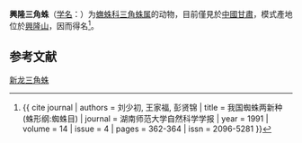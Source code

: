{{noteTA|G1=LS}}
{{Speciesbox
| name = 新龙三角蛛
| status = 
| status_system = 
| image = 
| genus = Hyptiotes
| species = xinlongensis
| authority = [[刘少初|Liu]] ''et al.'', 1991
}}

'''興隆三角蛛'''（[[学名|学名]]：{{lang|la|''Hyptiotes xinlongensis''}}）为[[蟱蛛科|蟱蛛科]][[三角蛛属|三角蛛属]]的动物，目前僅見於[[中國|中國]][[甘肅|甘肅]]，模式產地位於[[興隆山|興隆山]]，因而得名<ref>{{ cite journal | authors = 刘少初, 王家福, 彭贤锦 | title = 我国蜘蛛两新种(蛛形纲:蜘蛛目) | journal = 湖南师范大学自然科学学报 | year = 1991 | volume = 14 | issue = 4 | pages = 362-364 | issn = 2096-5281 }}</ref>。

== 参考文献 ==
{{reflist}}

{{Wikispecies|Hyptiotes xinlongensis}}
{{Taxonbar|from=Q2414587}}

[[Category:三角蛛属|新龙三角蛛]]


{{蜘蛛小作品}}